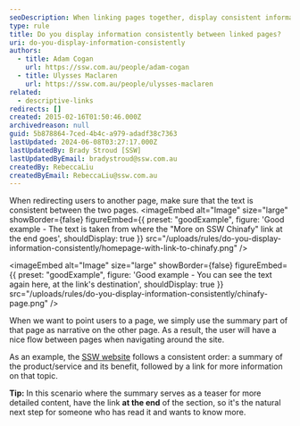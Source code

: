 ```yaml
---
seoDescription: When linking pages together, display consistent information to provide a seamless user experience and enhance site navigation.
type: rule
title: Do you display information consistently between linked pages?
uri: do-you-display-information-consistently
authors:
  - title: Adam Cogan
    url: https://ssw.com.au/people/adam-cogan
  - title: Ulysses Maclaren
    url: https://ssw.com.au/people/ulysses-maclaren
related:
  - descriptive-links
redirects: []
created: 2015-02-16T01:50:46.000Z
archivedreason: null
guid: 5b878864-7ced-4b4c-a979-adadf38c7363
lastUpdated: 2024-06-08T03:27:17.000Z
lastUpdatedBy: Brady Stroud [SSW]
lastUpdatedByEmail: bradystroud@ssw.com.au
createdBy: RebeccaLiu
createdByEmail: RebeccaLiu@ssw.com.au
---
```


When redirecting users to another page, make sure that the text is consistent between the two pages.
<imageEmbed
  alt="Image"
  size="large"
  showBorder={false}
  figureEmbed={{
    preset: "goodExample",
    figure: 'Good example - The text is taken from where the "More on SSW Chinafy" link at the end goes',
    shouldDisplay: true
  }}
  src="/uploads/rules/do-you-display-information-consistently/homepage-with-link-to-chinafy.png"
/>

<imageEmbed
  alt="Image"
  size="large"
  showBorder={false}
  figureEmbed={{
    preset: "goodExample",
    figure: 'Good example - You can see the text again here, at the link\'s destination',
    shouldDisplay: true
  }}
  src="/uploads/rules/do-you-display-information-consistently/chinafy-page.png"
/>

When we want to point users to a page, we simply use the summary part of that page as narrative on the other page. As a result, the user will have a nice flow between pages when navigating around the site.

As an example, the [SSW website](https://ssw.com.au) follows a consistent order: a summary of the product/service and its benefit, followed by a link for more information on that topic.

**Tip:** In this scenario where the summary serves as a teaser for more detailed content, have the link **at the end** of the section, so it's the natural next step for someone who has read it and wants to know more.
